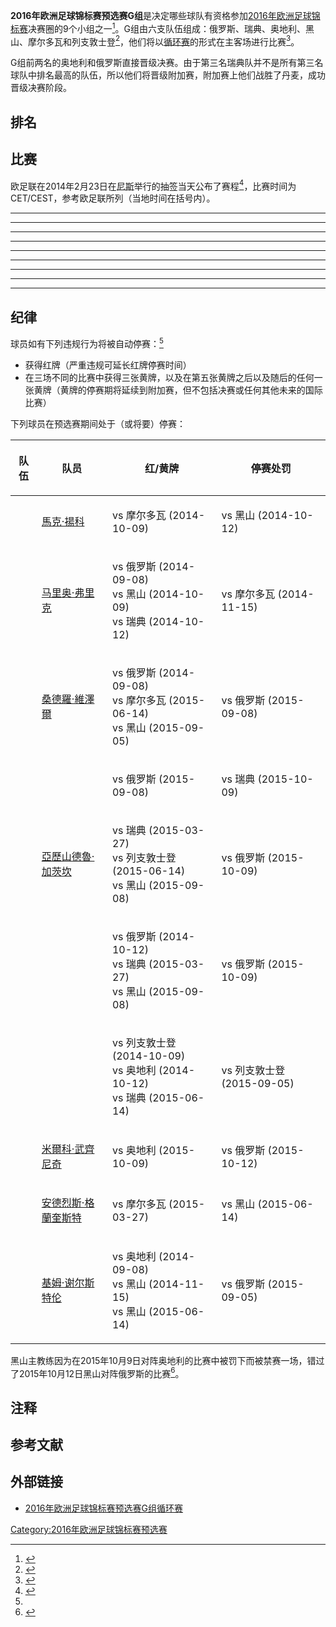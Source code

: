 {{NoteTA
|G1=足球
}}
'''2016年欧洲足球锦标赛预选赛G组'''是决定哪些球队有资格参加[[2016年欧洲足球锦标赛|2016年欧洲足球锦标赛]]决赛圈的9个小组之一<ref name="procedure">{{cite web |url=https://www.uefa.com/MultimediaFiles/Download/competitions/Draws/02/04/64/31/2046431_DOWNLOAD.pdf |title=UEFA EURO 2016 Qualifying Draw Procedure |publisher=UEFA |pages=1 |format=PDF |accessdate=2014-02-22 |archive-url=https://web.archive.org/web/20140307224702/http://www.uefa.com/MultimediaFiles/Download/competitions/Draws/02/04/64/31/2046431_DOWNLOAD.pdf |archive-date=2014-03-07 |dead-url=no }}</ref>。G组由六支队伍组成：俄罗斯、瑞典、奥地利、黑山、摩尔多瓦和列支敦士登<ref>{{cite web|url=http://www.uefa.com/uefaeuro/finals/news/newsid=2059935.html|title=Spain face Ukraine return in EURO 2016 qualifying|publisher=UEFA.com|date=2014-02-23|access-date=2020-07-20|archive-url=https://web.archive.org/web/20151112124202/http://www.uefa.com/uefaeuro/finals/news/newsid=2059935.html|archive-date=2015-11-12|dead-url=no}}</ref>，他们将以[[循环赛|循环赛]]的形式在主客场进行比赛<ref name="regulations">{{cite web|url=https://www.uefa.com/MultimediaFiles/Download/Regulations/uefaorg/Regulations/02/03/92/81/2039281_DOWNLOAD.pdf|title=Regulations of the UEFA European Football Championship 2014-16|publisher=UEFA.com|access-date=2020-07-20|archive-url=https://web.archive.org/web/20160616153138/http://www.uefa.com/MultimediaFiles/Download/Regulations/uefaorg/Regulations/02/03/92/81/2039281_DOWNLOAD.pdf|archive-date=2016-06-16|dead-url=no}}</ref>。

G组前两名的奥地利和俄罗斯直接晋级决赛。由于第三名瑞典队并不是所有第三名球队中排名最高的队伍，所以他们将晋级附加赛，附加赛上他们战胜了丹麦，成功晋级决赛阶段。

==排名==
{{2016年歐洲國家盃外圍賽|G組|show_matches=yes}}

==比赛==
欧足联在2014年2月23日在[[尼斯|尼斯]]举行的抽签当天公布了赛程<ref>{{cite web|url=https://www.uefa.com/MultimediaFiles/Download/competitions/Draws/02/06/14/61/2061461_DOWNLOAD.pdf|title=Qualifying fixtures|publisher=UEFA.com|access-date=2020-07-20|archive-url=https://web.archive.org/web/20200604195249/https://www.uefa.com/MultimediaFiles/Download/competitions/Draws/02/06/14/61/2061461_DOWNLOAD.pdf|archive-date=2020-06-04|dead-url=no}}</ref>，比赛时间为CET/CEST{{refn|CET（UTC+1）适用于2014年11月15日和2015年3月27日的比赛，CEST（UTC+2）适用于其他所有比赛。|group="注"|name="Time zone"}}，参考欧足联所列（当地时间在括号内）。

{{Football box
|id=俄罗斯 vs 列支敦士登
| date={{Start date|2014|9|8}}
| time=18:00<br>(20:00 [[UTC+04:00|UTC+04:00]])
| team1={{fb-rt|RUS}}
| score=4–0
| report=[http://www.uefa.com/uefaeuro/season=2016/matches/round=2000446/match=2013828/index.html 报告]
| team2={{fb|LIE}}
| goals1=
* [[馬丁·布切爾|馬丁·布切爾]] {{goal|4|o.g.}}
* [[弗朗茨·布格迈尔|弗朗茨·布格迈尔]] {{goal|50|o.g.}}
* [[季米特里·科姆巴羅夫|季米特里·科姆巴羅夫]] {{goal|54|pen.}}
* [[阿尔乔姆·久巴|阿尔乔姆·久巴]] {{goal|65}}
| goals2=
| stadium=[[希姆基|希姆基]][[希姆基球場|希姆基球場]]
| attendance=11,236
| referee={{tsl|en|Sébastien Delferière|塞巴斯蒂安·德尔菲里耶尔|塞巴斯蒂安·德尔菲里耶尔}} ([[皇家比利時足球協會|皇家比利時足球協會]])
}}
{{Football box
|id=奥地利 vs 瑞典
| date={{Start date|2014|9|8}}
| time=20:45<br>(20:45 [[UTC+02:00|UTC+02:00]])
| team1={{fb-rt|AUT}}
| score=1–1
| report=[http://www.uefa.com/uefaeuro/season=2016/matches/round=2000446/match=2013829/index.html 报告]
| team2={{fb|SWE}}
| goals1=
* [[大衛·阿拉巴|大衛·阿拉巴]] {{goal|7|pen.}}
| goals2=
* {{tsl|en|Erkan Zengin|尔坎·曾金|尔坎·曾金}} {{goal|12}}
| stadium=[[維也納|維也納]][[恩斯特·哈佩尔球场|恩斯特·哈佩尔球场]]
| attendance=48,500
| referee={{tsl|en|Pavel Královec|帕维尔·克拉洛维奇|帕维尔·克拉洛维奇}} ([[捷克足球協會|捷克足球協會]])
}}
{{Football box
|id=黑山 vs 摩尔多瓦
| date={{Start date|2014|9|8}}
| time=20:45<br>(20:45 [[UTC+02:00|UTC+02:00]])
| team1={{fb-rt|MNE}}
| score=2–0
| report=[http://www.uefa.com/uefaeuro/season=2016/matches/round=2000446/match=2013830/index.html 报告]
| team2={{fb|MDA}}
| goals1=
* [[米爾科·武齊尼奇|米爾科·武齊尼奇]] {{goal|45+2}}
* [[扎科·托馬塞維奇|扎科·托馬塞維奇]] {{goal|73}}
| goals2=
| stadium=[[波德戈里察|波德戈里察]]{{tsl|en|Podgorica City Stadium|波德戈里察体育场|波德戈里察体育场}}
| attendance=8,759
| referee={{tsl|en|Aleksei Kulbakov|亚历山大·库尔巴科夫|亚历山大·库尔巴科夫}} ([[白俄羅斯足球總會|白俄羅斯足球總會]])
}}
----
{{Football box
|id=列支敦士登 vs 黑山
| date={{Start date|2014|10|9}}
| time=20:45<br>(20:45 [[UTC+02:00|UTC+02:00]])
| team1={{fb-rt|LIE}}
| score=0–0
| report=[http://www.uefa.com/uefaeuro/season=2016/matches/round=2000446/match=2013846/index.html 报告]
| team2={{fb|MNE}}
| goals1=
| goals2=
| stadium=[[瓦都茲|瓦都茲]][[萊茵公園球場|萊茵公園球場]]
| attendance=2,790
| referee={{tsl|en|Simon Lee Evans|西蒙·李·埃文斯|西蒙·李·埃文斯}} ([[威爾斯足球協會|威爾斯足球協會]])
}}
{{Football box
|id=摩尔多瓦 vs 奥地利
| date={{Start date|2014|10|9}}
| time=20:45<br>(21:45 [[UTC+03:00|UTC+03:00]])
| team1={{fb-rt|MDA}}
| score=1–2
| report=[http://www.uefa.com/uefaeuro/season=2016/matches/round=2000446/match=2013847/index.html 报告]
| team2={{fb|AUT}}
| goals1=
* [[亞歷山德魯·德多夫|亞歷山德魯·德多夫]] {{goal|27|pen.}}
| goals2=
* [[大衛·阿拉巴|大衛·阿拉巴]] {{goal|12|pen.}}
* [[馬克·揚科|馬克·揚科]] {{goal|51}}
| stadium=[[基希讷乌|基希讷乌]]{{tsl|en|Zimbru Stadium|津布鲁体育场|津布鲁体育场}}
| attendance=9,381<ref>{{cite web | url = https://int.soccerway.com/matches/2014/10/09/europe/european-championship-qualification/moldova/austria/1653176/?ICID=PL_MS_01 | title = Moldova vs. Austria | publisher = Soccerway.com | accessdate = 2015-09-17 | archive-date = 2019-12-15 | archive-url = https://web.archive.org/web/20191215042844/http://int.soccerway.com/matches/2014/10/09/europe/european-championship-qualification/moldova/austria/1653176/?ICID=PL_MS_01 | dead-url = no }}</ref>
| referee={{tsl|en|Jorge Sousa|豪尔赫·索萨|豪尔赫·索萨}} ([[葡萄牙足球總會|葡萄牙足球總會]])
}}
{{Football box
|id=瑞典 vs 俄罗斯
| date={{Start date|2014|10|9}}
| time=20:45<br>(20:45 [[UTC+02:00|UTC+02:00]])
| team1={{fb-rt|SWE}}
| score=1–1
| report=[http://www.uefa.com/uefaeuro/season=2016/matches/round=2000446/match=2013848/index.html 报告]
| team2={{fb|RUS}}
| goals1=
* [[奧拉·杜禾倫|奧拉·杜禾倫]] {{goal|49}}
| goals2=
* [[亞歷山大·科科林|亞歷山大·科科林]] {{goal|10}}
| stadium=[[索尔纳市|索尔纳市]][[友谊竞技场|友谊竞技场]]
| attendance=49,023
| referee=[[尼古拉·列佐里|尼古拉·列佐里]] ([[意大利足球總會|意大利足球總會]])
}}
----
{{Football box
|id=Austria v Montenegro
| date={{Start date|2014|10|12}}
| time=18:00<br>(18:00 [[UTC+02:00|UTC+02:00]])
| team1={{fb-rt|AUT}}
| score=1–0
| report=[http://www.uefa.com/uefaeuro/season=2016/matches/round=2000446/match=2013871/index.html 报告]
| team2={{fb|MNE}}
| goals1=
* {{tsl|en|Rubin Okotie||Rubin Okotie}} {{goal|24}}
| goals2=
| stadium=[[維也納|維也納]][[恩斯特·哈佩尔球场|恩斯特·哈佩尔球场]]
| attendance=44,200
| referee={{tsl|en|Bas Nijhuis||Bas Nijhuis}} ([[皇家荷蘭足球協會|皇家荷蘭足球協會]])
}}
{{Football box
|id=俄罗斯 vs 摩尔多瓦
| date={{Start date|2014|10|12}}
| time=18:00<br>(20:00 [[UTC+04:00|UTC+04:00]])
| team1={{fb-rt|RUS}}
| score=1–1
| report=[http://www.uefa.com/uefaeuro/season=2016/matches/round=2000446/match=2013872/index.html 报告]
| team2={{fb|MDA}}
| goals1=
* [[阿尔乔姆·久巴|阿尔乔姆·久巴]] {{goal|73|pen.}}
| goals2=
* [[亞歷山德魯·埃普雷努|亞歷山德魯·埃普雷努]] {{goal|74}}
| stadium=[[莫斯科|莫斯科]][[斯巴達克體育場_(莫斯科)|斯巴達克體育場]]
| attendance=30,017<ref name="RFU">{{cite web|url=http://www.rfs.ru/tournaments/national/matches/ss322/tn84/st149/13982.html|title=Матчи. Турниры сборных. Официальный сайт РФС|work=rfs.ru|accessdate=2015-10-15|archive-url=https://web.archive.org/web/20150924114245/http://www.rfs.ru/tournaments/national/matches/ss322/tn84/st149/13982.html|archive-date=2015-09-24|dead-url=no}}</ref>
| referee={{tsl|en|Kristinn Jakobsson|克里斯汀·雅各布森|克里斯汀·雅各布森}} ([[冰島足球協會|冰島足球協會]])
}}
{{Football box
|id=瑞典 vs 列支敦士登
| date={{Start date|2014|10|12}}
| time=20:45<br>(20:45 [[UTC+02:00|UTC+02:00]])
| team1={{fb-rt|SWE}}
| score=2–0
| report=[http://www.uefa.com/uefaeuro/season=2016/matches/round=2000446/match=2013873/index.html 报告]
| team2={{fb|LIE}}
| goals1=
* {{tsl|en|Erkan Zengin|尔坎·曾金|尔坎·曾金}} {{goal|34}}
* [[吉米·杜爾馬茲|吉米·杜爾馬茲]] {{goal|46}}
| goals2=
| stadium=[[索尔纳市|索尔纳市]][[友谊竞技场|友谊竞技场]]
| attendance=22,528
| referee={{tsl|en|Gediminas Mažeika|盖迪明·马季卡|盖迪明·马季卡}} ([[立陶宛足球總會|立陶宛足球總會]])
}}
----
{{Football box
|id=奥地利 vs 俄罗斯
| date={{Start date|2014|11|15}}
| time=18:00<br>(18:00 [[UTC+01:00|UTC+01:00]])
| team1={{fb-rt|AUT}}
| score=1–0
| report=[http://www.uefa.com/uefaeuro/season=2016/matches/round=2000446/match=2013905/index.html 报告]
| team2={{fb|RUS}}
| goals1=
* {{tsl|en|Rubin Okotie|鲁宾·奥科蒂|鲁宾·奥科蒂}} {{goal|73}}
| goals2=
| stadium=[[維也納|維也納]][[恩斯特·哈佩尔球场|恩斯特·哈佩尔球场]]
| attendance=47,500
| referee=[[馬田·艾堅遜|馬田·艾堅遜]] ([[英格蘭足球總會|英格蘭足球總會]])
}}
{{Football box
|id=摩尔多瓦 vs 列支敦士登
| date={{Start date|2014|11|15}}
| time=18:00<br>(19:00 [[UTC+02:00|UTC+02:00]])
| team1={{fb-rt|MDA}}
| score=0–1
| report=[http://www.uefa.com/uefaeuro/season=2016/matches/round=2000446/match=2013906/index.html 报告]
| team2={{fb|LIE}}
| goals1=
| goals2=
* [[弗朗茨·布格迈尔|弗朗茨·布格迈尔]] {{goal|74}}
| stadium=[[基希讷乌|基希讷乌]]{{tsl|en|Zimbru Stadium|津布鲁体育场|津布鲁体育场}}
| attendance=6,843
| referee={{tsl|en|Mattias Gestranius|马蒂亚斯·格斯特拉尼乌斯|马蒂亚斯·格斯特拉尼乌斯}} ([[芬蘭足球協會|芬蘭足球協會]])
}}
{{Football box
|id=黑山 vs 瑞典
| date={{Start date|2014|11|15}}
| time=20:45<br>(20:45 [[UTC+01:00|UTC+01:00]])
| team1={{fb-rt|MNE}}
| score=1–1
| report=[http://www.uefa.com/uefaeuro/season=2016/matches/round=2000446/match=2013907/index.html 报告]
| team2={{fb|SWE}}
| goals1=
* [[斯蒂凡·約維蒂奇|斯蒂凡·約維蒂奇]] {{goal|80|pen.}}
| goals2=
* [[兹拉坦·伊布拉希莫维奇|兹拉坦·伊布拉希莫维奇]] {{goal|9}}
| stadium=[[波德戈里察|波德戈里察]]{{tsl|en|Podgorica City Stadium|波德戈里察体育场|波德戈里察体育场}}
| attendance=10,538
| referee={{tsl|en|Willie Collum|威利·科伦|威利·科伦}} ([[蘇格蘭足球協會|蘇格蘭足球協會]])
}}
----
{{Football box
|id=列支敦士登 vs 奥地利
| date={{Start date|2015|3|27}}
| time=20:45<br>(20:45 [[UTC+01:00|UTC+01:00]])
| team1={{fb-rt|LIE}}
| score=0–5
| report=[http://www.uefa.com/uefaeuro/season=2016/matches/round=2000446/match=2013924/index.html 报告]
| team2={{fb|AUT}}
| goals1=
| goals2=
* [[馬丁·哈尼克|馬丁·哈尼克]] {{goal|14}}
* [[馬克·揚科|馬克·揚科]] {{goal|16}}
* [[大衛·阿拉巴|大衛·阿拉巴]] {{goal|59}}
* [[兹拉特科·尤努佐维奇|兹拉特科·尤努佐维奇]] {{goal|74}}
* [[马尔科·阿尔诺托维奇|马尔科·阿尔诺托维奇]] {{goal|90+3}}
| stadium=[[瓦都茲|瓦都茲]][[萊茵公園球場|萊茵公園球場]]
| attendance=5,864
| referee=[[菲利克斯·茨瓦尔|菲利克斯·茨瓦尔]] ([[德國足球協會|德國足球協會]])
}}
{{Football box
|id=摩尔多瓦 vs 瑞典
| date={{Start date|2015|3|27}}
| time=20:45<br>(21:45 [[UTC+02:00|UTC+02:00]])
| team1={{fb-rt|MDA}}
| score=0–2
| report=[http://www.uefa.com/uefaeuro/season=2016/matches/round=2000446/match=2013925/index.html 报告]
| team2={{fb|SWE}}
| goals1=
| goals2=
* [[兹拉坦·伊布拉希莫维奇|兹拉坦·伊布拉希莫维奇]] {{goal|46||84|pen.}}
| stadium=[[基希讷乌|基希讷乌]]{{tsl|en|Zimbru Stadium|津布鲁体育场|津布鲁体育场}}
| attendance=10,375
| referee={{tsl|en|Ivan Bebek|伊万·贝贝克|伊万·贝贝克}} ([[克羅地亞足球總會|克羅地亞足球總會]])
}}
{{Football box
|id=黑山 vs 俄罗斯
| date={{Start date|2015|3|27}}
| time=20:45<br>(20:45 [[UTC+01:00|UTC+01:00]])
| team1={{fb-rt|MNE}}
| score=0–3{{refn|黑山队对俄罗斯队的比赛在第67分钟由于人群暴力和球员之间的混战而被取消，俄罗斯队以3比0获胜<ref name="Montenegro v Russia - Sky">{{cite web |url=http://www1.skysports.com/football/news/12040/9795605/russia-given-3-0-win-over-montenegro-after-suspended-game |title=Russia given 3-0 win over Montenegro after suspended game |date=2015-04-08 |accessdate=2015-04-08 |publisher=Sky Sports |archive-date=2021-02-22 |archive-url=https://web.archive.org/web/20210222003735/https://www.skysports.com/football/news/12040/9795605/russia-given-3-0-win-over-montenegro-after-suspended-game }}</ref>。当时比分0比0，俄罗斯在比赛结束前打丢了一个点球。这是比赛的第二次推迟，首次是因为在第一分钟，俄罗斯门将[[伊戈爾·阿金費耶夫|伊戈爾·阿金費耶夫]]被人群投掷的信号弹击中，被担架抬走，导致比赛延误了33分钟<ref>{{cite web |url=https://uk.reuters.com/article/uk-soccer-euro-montenegro-violence/montenegro-v-russia-abandoned-after-crowd-trouble-players-clash-idUKKBN0MN2HU20150327 |title=Montenegro v Russia abandoned after crowd trouble, players clash |date=2015-03-27 |accessdate=2015-03-27 |archive-url=https://web.archive.org/web/20200710004239/https://uk.reuters.com/article/uk-soccer-euro-montenegro-violence/montenegro-v-russia-abandoned-after-crowd-trouble-players-clash-idUKKBN0MN2HU20150327 |archive-date=2020-07-10 |dead-url=no }}</ref>。黑山队还必须空场进行下一场主场预选赛，黑山队和俄罗斯队分别被罚款50,000欧元和25,000欧元<ref>{{cite web|url=https://www.bbc.com/sport/0/football/32225646|title=Russia given abandoned Montenegro tie by forfeit after riot|publisher=BBC Sport|date=2015-04-08|access-date=2020-07-20|archive-url=https://web.archive.org/web/20160107214432/http://www.bbc.com/sport/0/football/32225646|archive-date=2016-01-07|dead-url=no}}</ref>。|group="注"|name="montenegro-russia"}}
| report=[http://www.uefa.com/uefaeuro/season=2016/matches/round=2000446/match=2013926/index.html 报告]
| team2={{fb|RUS}}
| goals1=
| goals2=
| stadium=[[波德戈里察|波德戈里察]]{{tsl|en|Podgorica City Stadium|波德戈里察体育场|波德戈里察体育场}}
| attendance=
| referee=[[德尼兹·艾泰金|德尼兹·艾泰金]] ([[德國足球協會|德國足球協會]])
}}
----
{{Football box
|id=列支敦士登 vs 摩尔多瓦
| date={{Start date|2015|6|14}}
| time=18:00<br>(18:00 [[UTC+02:00|UTC+02:00]])
| team1={{fb-rt|LIE}}
| score=1–1
| report=[http://www.uefa.com/uefaeuro/season=2016/matches/round=2000446/match=2013967/index.html 报告]
| team2={{fb|MDA}}
| goals1=
* [[桑德羅·維澤爾|桑德羅·維澤爾]] {{goal|20}}
| goals2=
* {{tsl|en|Gheorghe Boghiu|格奥尔格·博久|格奥尔格·博久}} {{goal|43}}
| stadium=[[萊茵公園球場|萊茵公園球場]], [[瓦都茲|瓦都茲]]
| attendance=2,080
| referee={{tsl|en|Libor Kovařík|利伯·科瓦雷克|利伯·科瓦雷克}} ([[捷克足球協會|捷克足球協會]])
}}
{{Football box
|id=俄罗斯 vs 奥地利
| date={{Start date|2015|6|14}}
| time=18:00<br>(19:00 [[UTC+03:00|UTC+03:00]])
| team1={{fb-rt|RUS}}
| score=0–1
| report=[http://www.uefa.com/uefaeuro/season=2016/matches/round=2000446/match=2013968/index.html 报告]
| team2={{fb|AUT}}
| goals1=
| goals2=
* [[馬克·揚科|馬克·揚科]] {{goal|33}}
| stadium=[[斯巴達克體育場_(莫斯科)|巴達克體育場]], [[莫斯科|莫斯科]]
| attendance=33,750
| referee=[[米洛拉德·馬哲|米洛拉德·馬哲]] ([[塞爾維亞足球協會|塞爾維亞足球協會]])
}}
{{Football box
|id=瑞典 vs 黑山
| date={{Start date|2015|6|14}}
| time=20:45<br>(20:45 [[UTC+02:00|UTC+02:00]])
| team1={{fb-rt|SWE}}
| score=3–1
| report=[http://www.uefa.com/uefaeuro/season=2016/matches/round=2000446/match=2013969/index.html 报告]
| team2={{fb|MNE}}
| goals1=
* [[马库斯·贝里|马库斯·贝里]] {{goal|37}}
* [[兹拉坦·伊布拉希莫维奇|兹拉坦·伊布拉希莫维奇]] {{goal|40||44}}
| goals2=
* [[迪贊·丹贊奴域|迪贊·丹贊奴域]] {{goal|64|pen.}}
| stadium=[[索尔纳市|索尔纳市]][[友谊竞技场|友谊竞技场]]
| attendance=32,224
| referee={{tsl|en|Hüseyin Göçek|侯赛因·格克|侯赛因·格克}} ([[土耳其足球總會|土耳其足球總會]])
}}
----
{{Football box
|id=俄罗斯 vs 瑞典
| date={{Start date|2015|9|5}}
| time=18:00<br>(19:00 [[UTC+03:00|UTC+03:00]])
| team1={{fb-rt|RUS}}
| score=1–0
| report=[http://www.uefa.com/uefaeuro/season=2016/matches/round=2000446/match=2013993/index.html 报告]
| team2={{fb|SWE}}
| goals1=
* [[阿尔乔姆·久巴|阿尔乔姆·久巴]] {{goal|38}}
| goals2=
| stadium=[[莫斯科|莫斯科]][[斯巴達克體育場_(莫斯科)|斯巴達克體育場]]
| attendance=43,768<ref>{{cite web | url = https://int.soccerway.com/matches/2015/09/05/europe/european-championship-qualification/russia/sweden/1653322/?ICID=PL_MS_05 | title = Russia vs. Sweden | publisher = Soccerway.com | accessdate = 2015-09-17 | archive-date = 2015-09-12 | archive-url = https://web.archive.org/web/20150912043708/http://int.soccerway.com/matches/2015/09/05/europe/european-championship-qualification/russia/sweden/1653322/?ICID=PL_MS_05 | dead-url = no }}</ref>
| referee=[[麥克·卡頓保|麥克·卡頓保]] ([[英格蘭足球總會|英格蘭足球總會]])
}}
{{Football box
|id=奥地利 vs 摩尔多瓦
| date={{Start date|2015|9|5}}
| time=20:45<br>(20:45 [[UTC+02:00|UTC+02:00]])
| team1={{fb-rt|AUT}}
| score=1–0
| report=[http://www.uefa.com/uefaeuro/season=2016/matches/round=2000446/match=2013994/index.html 报告]
| team2={{fb|MDA}}
| goals1=
* [[兹拉特科·尤努佐维奇|兹拉特科·尤努佐维奇]] {{goal|52}}
| goals2=
| stadium=[[維也納|維也納]][[恩斯特·哈佩尔球场|恩斯特·哈佩尔球场]]
| attendance=48,500<ref>{{cite web | url = https://int.soccerway.com/matches/2015/09/05/europe/european-championship-qualification/austria/moldova/1653323/?ICID=PL_MS_06 | title = Austria vs. Moldova | publisher = Soccerway.com | accessdate = 2015-09-17 | archive-date = 2016-03-05 | archive-url = https://web.archive.org/web/20160305205700/http://int.soccerway.com/matches/2015/09/05/europe/european-championship-qualification/austria/moldova/1653323/?ICID=PL_MS_06 | dead-url = no }}</ref>
| referee={{tsl|en|Aleksandar Stavrev|亚历山大·斯塔夫雷夫|亚历山大·斯塔夫雷夫}} ([[北馬其頓足球協會|北馬其頓足球協會]])
}}
{{Football box
|id=黑山 vs 列支敦士登
| date={{Start date|2015|9|5}}
| time=20:45<br>(20:45 [[UTC+02:00|UTC+02:00]])
| team1={{fb-rt|MNE}}
| score=2–0
| report=[http://www.uefa.com/uefaeuro/season=2016/matches/round=2000446/match=2013995/index.html 报告]
| team2={{fb|LIE}}
| goals1=
* [[法托斯·贝西拉伊|法托斯·贝西拉伊]] {{goal|38}}
* [[斯蒂凡·約維蒂奇|斯蒂凡·約維蒂奇]] {{goal|56}}
| goals2=
| stadium=[[波德戈里察|波德戈里察]]{{tsl|en|Podgorica City Stadium|波德戈里察体育场|波德戈里察体育场}}
| attendance=0{{refn|group=注|因黑山在与俄罗斯的比赛被取消后受制裁而空场进行。}}
| referee={{tsl|en|Javier Estrada Fernández|哈维尔·埃斯特拉达·费尔南德斯|哈维尔·埃斯特拉达·费尔南德斯}} ([[西班牙皇家足球協會|西班牙皇家足球協會]])
}}
----
{{Football box
|id=列支敦士登 vs 俄罗斯
| date={{Start date|2015|9|8}}
| time=20:45<br>(20:45 [[UTC+02:00|UTC+02:00]])
| team1={{fb-rt|LIE}}
| score=0–7
| report=[http://www.uefa.com/uefaeuro/season=2016/matches/round=2000446/match=2014019/index.html 报告]
| team2={{fb|RUS}}
| goals1=
| goals2=
* [[阿尔乔姆·久巴|阿尔乔姆·久巴]] {{goal|21||45||73||90}}
* [[亞歷山大·科科林|亞歷山大·科科林]] {{goal|40|pen.}}
* [[費多爾·斯莫羅夫|費多爾·斯莫羅夫]] {{goal|77}}
* [[阿倫·迪沙哥夫|阿倫·迪沙哥夫]] {{goal|85}}
| stadium=[[瓦都茲|瓦都茲]][[萊茵公園球場|萊茵公園球場]]
| attendance=2,874<ref>{{cite web | url = https://int.soccerway.com/matches/2015/09/08/europe/european-championship-qualification/liechtenstein/russia/1653348/?ICID=PL_MS_09 | title = Liechtenstein vs. Russia | publisher = Soccerway.com | accessdate = 2015-09-17 | archive-date = 2016-03-05 | archive-url = https://web.archive.org/web/20160305014845/http://int.soccerway.com/matches/2015/09/08/europe/european-championship-qualification/liechtenstein/russia/1653348/?ICID=PL_MS_09 | dead-url = no }}</ref>
| referee={{tsl|en|Bobby Madden|鲍比·马登|鲍比·马登}} ([[蘇格蘭足球協會|蘇格蘭足球協會]])
}}
{{Football box
|id=摩尔多瓦 vs 黑山
| date={{Start date|2015|9|8}}
| time=20:45<br>(21:45 [[UTC+03:00|UTC+03:00]])
| team1={{fb-rt|MDA}}
| score=0–2
| report=[http://www.uefa.com/uefaeuro/season=2016/matches/round=2000446/match=2014020/index.html 报告]
| team2={{fb|MNE}}
| goals1=
| goals2=
* [[斯特凡·萨维奇|斯特凡·萨维奇]] {{goal|9}}
* [[佩特魯·拉庫|佩特魯·拉庫]] {{goal|65|o.g.}}
| stadium=[[基希讷乌|基希讷乌]]{{tsl|en|Zimbru Stadium|津布鲁体育场|津布鲁体育场}}
| attendance=6,243<ref>{{cite web | url = https://int.soccerway.com/matches/2015/09/08/europe/european-championship-qualification/moldova/montenegro/1653349/?ICID=PL_MS_10 | title = Moldova vs. Montenegro | publisher = Soccerway.com | accessdate = 2015-09-17 | archive-date = 2016-03-05 | archive-url = https://web.archive.org/web/20160305084640/http://int.soccerway.com/matches/2015/09/08/europe/european-championship-qualification/moldova/montenegro/1653349/?ICID=PL_MS_10 | dead-url = no }}</ref>
| referee={{tsl|en|Sébastien Delferière|塞巴斯蒂安·德尔菲里耶尔|塞巴斯蒂安·德尔菲里耶尔}} ([[皇家比利時足球協會|皇家比利時足球協會]])
}}
{{Football box
|id=瑞典 vs 奥地利
| date={{Start date|2015|9|8}}
| time=20:45<br>(20:45 [[UTC+02:00|UTC+02:00]])
| team1={{fb-rt|SWE}}
| score=1–4
| report=[http://www.uefa.com/uefaeuro/season=2016/matches/round=2000446/match=2014021/index.html 报告]
| team2={{fb|AUT}}
| goals1=
* [[兹拉坦·伊布拉希莫维奇|兹拉坦·伊布拉希莫维奇]] {{goal|90+1}}
| goals2=
* [[大衛·阿拉巴|大衛·阿拉巴]] {{goal|9|pen.}}
* [[馬丁·哈尼克|馬丁·哈尼克]] {{goal|38||88}}
* [[馬克·揚科|馬克·揚科]] {{goal|77}}
| stadium=[[索尔纳市|索尔纳市]][[友谊竞技场|友谊竞技场]]
| attendance=48,355<ref>{{cite web | url = https://int.soccerway.com/matches/2015/09/08/europe/european-championship-qualification/sweden/austria/1653350/?ICID=PL_MS_08 | title = Sweden vs. Austria | publisher = Soccerway.com | accessdate = 2015-09-17 | archive-date = 2016-03-06 | archive-url = https://web.archive.org/web/20160306040643/http://int.soccerway.com/matches/2015/09/08/europe/european-championship-qualification/sweden/austria/1653350/?ICID=PL_MS_08 | dead-url = no }}</ref>
| referee=[[卡路士·韋拿斯高·卡巴洛|卡路士·韋拿斯高·卡巴洛]] ([[西班牙皇家足球協會|西班牙皇家足球協會]])
}}
----
{{Football box
|id=列支敦士登 vs 瑞典
| date={{Start date|2015|10|9}}
| time=20:45<br>(20:45 [[UTC+02:00|UTC+02:00]])
| team1={{fb-rt|LIE}}
| score=0–2
| report=[http://www.uefa.com/uefaeuro/season=2016/matches/round=2000446/match=2014036/index.html 报告]
| team2={{fb|SWE}}
| goals1=
| goals2=
* [[马库斯·贝里|马库斯·贝里]] {{goal|18}}
* [[兹拉坦·伊布拉希莫维奇|兹拉坦·伊布拉希莫维奇]] {{goal|55}}
| stadium=[[瓦都茲|瓦都茲]][[萊茵公園球場|萊茵公園球場]]
| attendance= 4,740<ref>{{cite web|url=https://int.soccerway.com/matches/2015/10/09/europe/european-championship-qualification/liechtenstein/sweden/1653365/?ICID=PL_MS_06|title=Liechtenstein vs. Sweden - 9 October 2015 - Soccerway|work=soccerway.com|accessdate=2015-10-15|archive-date=2016-03-06|archive-url=https://web.archive.org/web/20160306224959/http://int.soccerway.com/matches/2015/10/09/europe/european-championship-qualification/liechtenstein/sweden/1653365/?ICID=PL_MS_06|dead-url=no}}</ref>
| referee={{tsl|en|Liran Liany|莉兰·莉安妮|莉兰·莉安妮}} ([[以色列足球協會|以色列足球協會]])
}}
{{Football box
|id=摩尔多瓦 vs 俄罗斯
| date={{Start date|2015|10|9}}
| time=20:45<br>(21:45 [[UTC+03:00|UTC+03:00]])
| team1={{fb-rt|MDA}}
| score=1–2
| report=[http://www.uefa.com/uefaeuro/season=2016/matches/round=2000446/match=2014037/index.html 报告]
| team2={{fb|RUS}}
| goals1=
* {{tsl|en|Eugeniu Cebotaru|尤金·塞博塔鲁斯|尤金·塞博塔鲁斯}} {{goal|85}}
| goals2=
* [[塞爾吉·伊格納舍維奇|塞爾吉·伊格納舍維奇]] {{goal|58}}
* [[阿尔乔姆·久巴|阿尔乔姆·久巴]] {{goal|78}}
| stadium=[[基希讷乌|基希讷乌]]{{tsl|en|Zimbru Stadium|津布鲁体育场|津布鲁体育场}}
| attendance= 10,244<ref>{{cite web|url=https://int.soccerway.com/matches/2015/10/09/europe/european-championship-qualification/moldova/russia/1653366/?ICID=PL_MS_05|title=Moldova vs. Russia - 9 October 2015 - Soccerway|work=soccerway.com|accessdate=2015-10-15|archive-url=https://web.archive.org/web/20160306211735/http://int.soccerway.com/matches/2015/10/09/europe/european-championship-qualification/moldova/russia/1653366/?ICID=PL_MS_05|archive-date=2016-03-06|dead-url=no}}</ref>
| referee={{tsl|en|Michael Koukoulakis|迈克尔·库库拉基斯|迈克尔·库库拉基斯}} ([[希臘足球總會|希臘足球總會]])
}}
{{Football box
|id=黑山 vs 奥地利
| date={{Start date|2015|10|9}}
| time=20:45<br>(20:45 [[UTC+02:00|UTC+02:00]])
| team1={{fb-rt|MNE}}
| score=2–3
| report=[http://www.uefa.com/uefaeuro/season=2016/matches/round=2000446/match=2014038/index.html 报告]
| team2={{fb|AUT}}
| goals1=
* [[米爾科·武齊尼奇|米爾科·武齊尼奇]] {{goal|32}}
* [[法托斯·贝西拉伊|法托斯·贝西拉伊]] {{goal|68}}
| goals2=
* [[馬克·揚科|馬克·揚科]] {{goal|55}}
* [[马尔科·阿尔诺托维奇|马尔科·阿尔诺托维奇]] {{goal|81}}
* [[馬塞爾·薩比策|馬塞爾·薩比策]] {{goal|90+2}}
| stadium=[[波德戈里察|波德戈里察]]{{tsl|en|Podgorica City Stadium|波德戈里察体育场|波德戈里察体育场}}
| attendance= 7,107<ref>{{cite web|url=https://int.soccerway.com/matches/2015/10/09/europe/european-championship-qualification/montenegro/austria/1653367/?ICID=PL_MS_07|title=Montenegro vs. Austria - 9 October 2015 - Soccerway|work=soccerway.com|accessdate=2015-10-15|archive-date=2016-03-06|archive-url=https://web.archive.org/web/20160306162840/http://int.soccerway.com/matches/2015/10/09/europe/european-championship-qualification/montenegro/austria/1653367/?ICID=PL_MS_07|dead-url=no}}</ref>
| referee={{tsl|en|Daniele Orsato|丹尼尔·奥萨托|丹尼尔·奥萨托}} ([[意大利足球總會|意大利足球總會]])
}}
----
{{Football box
|id=奥地利 vs 列支敦士登
| date={{Start date|2015|10|12}}
| time=18:00<br>(18:00 [[UTC+02:00|UTC+02:00]])
| team1={{fb-rt|AUT}}
| score=3–0
| report=[http://www.uefa.com/uefaeuro/season=2016/matches/round=2000446/match=2014062/index.html 报告]
| team2={{fb|LIE}}
| goals1=
* [[马尔科·阿尔诺托维奇|马尔科·阿尔诺托维奇]] {{goal|12}}
* [[馬克·揚科|馬克·揚科]] {{goal|54||57}}
| goals2=
| stadium=[[維也納|維也納]][[恩斯特·哈佩尔球场|恩斯特·哈佩尔球场]]
| attendance= 48,500<ref>{{cite web|url=https://int.soccerway.com/matches/2015/10/12/europe/european-championship-qualification/austria/liechtenstein/1653391/?ICID=PL_MS_08|title=Austria vs. Liechtenstein - 12 October 2015 - Soccerway|work=soccerway.com|accessdate=2015-10-15|archive-date=2016-03-06|archive-url=https://web.archive.org/web/20160306103813/http://int.soccerway.com/matches/2015/10/12/europe/european-championship-qualification/austria/liechtenstein/1653391/?ICID=PL_MS_08|dead-url=no}}</ref>
| referee={{tsl|en|Miroslav Zelinka|米罗斯拉夫·泽林卡|米罗斯拉夫·泽林卡}} ([[捷克足球協會|捷克足球協會]])
}}
{{Football box
|id=俄罗斯 vs 黑山
| date={{Start date|2015|10|12}}
| time=18:00<br>(19:00 [[UTC+03:00|UTC+03:00]])
| team1={{fb-rt|RUS}}
| score=2–0
| report=[http://www.uefa.com/uefaeuro/season=2016/matches/round=2000446/match=2014063/index.html 报告]
| team2={{fb|MNE}}
| goals1=
* {{tsl|en|Oleg Kuzmin|奥列格·库兹敏|奥列格·库兹敏}} {{goal|33}}
* [[亞歷山大·科科林|亞歷山大·科科林]] {{goal|37|pen.}}
| goals2=
| stadium=[[斯巴達克體育場_(莫斯科)|斯巴達克體育場]], [[莫斯科|莫斯科]]
| attendance= 35,604<ref>{{cite web|url=https://int.soccerway.com/matches/2015/10/12/europe/european-championship-qualification/russia/montenegro/1653392/?ICID=PL_MS_09|title=Russia vs. Montenegro - 12 October 2015 - Soccerway|work=soccerway.com|accessdate=2015-10-15|archive-date=2016-03-05|archive-url=https://web.archive.org/web/20160305140726/http://int.soccerway.com/matches/2015/10/12/europe/european-championship-qualification/russia/montenegro/1653392/?ICID=PL_MS_09|dead-url=no}}</ref>
| referee=[[奧德華·莫恩|奧德華·莫恩]] ([[挪威足球協會|挪威足球協會]])
}}
{{Football box
|id=瑞典 vs 摩尔多瓦
| date={{Start date|2015|10|12}}
| time=18:00<br>(18:00 [[UTC+02:00|UTC+02:00]])
| team1={{fb-rt|SWE}}
| score=2–0
| report=[http://www.uefa.com/uefaeuro/season=2016/matches/round=2000446/match=2014064/index.html 报告]
| team2={{fb|MDA}}
| goals1=
* [[兹拉坦·伊布拉希莫维奇|兹拉坦·伊布拉希莫维奇]] {{goal|23}}
* {{tsl|en|Erkan Zengin|尔坎·曾金|尔坎·曾金}} {{goal|47}}
| goals2=
| stadium=[[索尔纳市|索尔纳市]][[友谊竞技场|友谊竞技场]]
| attendance= 25,351<ref>{{cite web|url=https://int.soccerway.com/matches/2015/10/12/europe/european-championship-qualification/sweden/moldova/1653393/?ICID=PL_MS_10|title=Sweden vs. Moldova - 12 October 2015 - Soccerway|work=soccerway.com|accessdate=2015-10-15|archive-date=2016-03-05|archive-url=https://web.archive.org/web/20160305085128/http://int.soccerway.com/matches/2015/10/12/europe/european-championship-qualification/sweden/moldova/1653393/?ICID=PL_MS_10|dead-url=no}}</ref>
| referee=[[卢卡·班蒂|卢卡·班蒂]] ([[意大利足球總會|意大利足球總會]])
}}

==纪律==
球员如有下列违规行为将被自动停赛：<ref name="regulations"/>

*获得红牌（严重违规可延长红牌停赛时间）
*在三场不同的比赛中获得三张黄牌，以及在第五张黄牌之后以及随后的任何一张黄牌（黄牌的停赛期将延续到附加赛，但不包括决赛或任何其他未来的国际比赛）
下列球员在预选赛期间处于（或将要）停赛：

{| class="wikitable" style="font-size:90%"
|-
! 队伍
! 队员
! 红/黄牌
! 停赛处罚
|-
| {{fb|AUT}} || [[馬克·揚科|馬克·揚科]] || {{sent off|0}} vs 摩尔多瓦 (2014-10-09) || vs 黑山 (2014-10-12)
|-
| rowspan=3 | {{fb|LIE}} || [[马里奥·弗里克|马里奥·弗里克]] || {{yel}} vs 俄罗斯 (2014-09-08)<br>{{yel}} vs 黑山 (2014-10-09)<br>{{yel}} vs 瑞典 (2014-10-12) || vs 摩尔多瓦 (2014-11-15)
|-
| [[桑德羅·維澤爾|桑德羅·維澤爾]] || {{yel}} vs 俄罗斯 (2014-09-08)<br>{{yel}} vs 摩尔多瓦 (2015-06-14)<br>{{yel}} vs 黑山 (2015-09-05) || vs 俄罗斯 (2015-09-08)
|-
| {{tsl|en|Daniel Kaufmann (footballer)|丹尼尔·考夫曼|丹尼尔·考夫曼}} || {{sent off|0}} vs 俄罗斯 (2015-09-08) || vs 瑞典 (2015-10-09)
|-
| rowspan=2 | {{fb|MDA}} || [[亞歷山德魯·加茨坎|亞歷山德魯·加茨坎]] || {{yel}} vs 瑞典 (2015-03-27)<br>{{yel}} vs 列支敦士登 (2015-06-14)<br>{{yel}} vs 黑山 (2015-09-08) || vs 俄罗斯 (2015-10-09)
|-
| {{tsl|en|Victor Golovatenco|维克多·戈洛瓦滕科|维克多·戈洛瓦滕科}} || {{yel}} vs 俄罗斯 (2014-10-12)<br>{{yel}} vs 瑞典 (2015-03-27)<br>{{yel}} vs 黑山 (2015-09-08) || vs 俄罗斯 (2015-10-09)
|-
| rowspan=2 | {{fb|MNE}} || {{tsl|en|Marko Simić|马克·西米奇|马克·西米奇}} || {{yel}} vs 列支敦士登 (2014-10-09)<br>{{yel}} vs 奥地利 (2014-10-12)<br>{{yel}} vs 瑞典 (2015-06-14) || vs 列支敦士登 (2015-09-05)
|-
| [[米爾科·武齊尼奇|米爾科·武齊尼奇]] || {{sent off|1}} vs 奥地利 (2015-10-09) || vs 俄罗斯 (2015-10-12)
|-
| rowspan=2 | {{fb|SWE}} || [[安德烈斯·格蘭奎斯特|安德烈斯·格蘭奎斯特]] || {{sent off|2}} vs 摩尔多瓦 (2015-03-27) || vs 黑山 (2015-06-14)
|-
| [[基姆·谢尔斯特伦|基姆·谢尔斯特伦]] || {{yel}} vs 奥地利 (2014-09-08)<br>{{yel}} vs 黑山 (2014-11-15)<br>{{yel}} vs 黑山 (2015-06-14) || vs 俄罗斯 (2015-09-05)
|}

黑山主教练{{le|布兰科·布尔诺维奇|Branko Brnović}}因为在2015年10月9日对阵奥地利的比赛中被罚下而被禁赛一场，错过了2015年10月12日黑山对阵俄罗斯的比赛<ref>{{cite web|url=http://www.supersport.com/Football/uefa-euro/news/151012/Russia_claim_Euro_2016_berth|title=Russia claim Euro 2016 berth|publisher=SuperSpot|date=2015-10-12|access-date=2020-07-20|archive-url=https://web.archive.org/web/20160304065449/http://www.supersport.com/Football/uefa-euro/news/151012/Russia_claim_Euro_2016_berth|archive-date=2016-03-04|dead-url=no}}</ref>。

==注释==
{{reflist|group="注"}}

==参考文献==
{{reflist|30em}}

==外部链接==
*[https://www.uefa.com/uefaeuro/history/seasons/2016/qualifying/ 2016年欧洲足球锦标赛预选赛G组循环赛]{{Wayback|url=https://www.uefa.com/uefaeuro/history/seasons/2016/qualifying/ |date=20200807202921 }}

{{2016年欧洲足球锦标赛预选赛}}

[[Category:2016年欧洲足球锦标赛预选赛|Category:2016年欧洲足球锦标赛预选赛]]